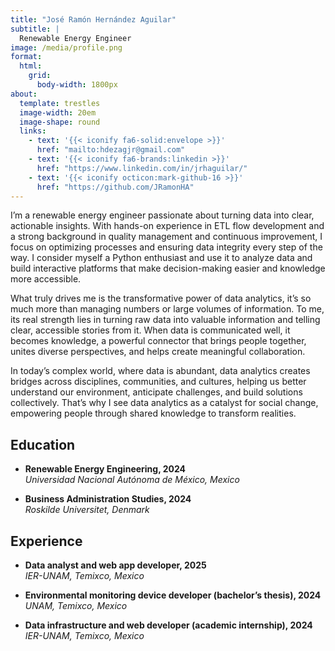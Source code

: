 ```yaml
---
title: "José Ramón Hernández Aguilar"
subtitle: |
  Renewable Energy Engineer
image: /media/profile.png
format:
  html:
    grid:
      body-width: 1800px
about:
  template: trestles
  image-width: 20em
  image-shape: round
  links:
    - text: '{{< iconify fa6-solid:envelope >}}'
      href: "mailto:hdezagjr@gmail.com"
    - text: '{{< iconify fa6-brands:linkedin >}}'
      href: "https://www.linkedin.com/in/jrhaguilar/"
    - text: '{{< iconify octicon:mark-github-16 >}}'
      href: "https://github.com/JRamonHA"
---
```


I’m a renewable energy engineer passionate about turning data into clear, actionable insights. With hands-on experience in ETL flow development and a strong background in quality management and continuous improvement, I focus on optimizing processes and ensuring data integrity every step of the way. I consider myself a Python enthusiast and use it to analyze data and build interactive platforms that make decision-making easier and knowledge more accessible.

What truly drives me is the transformative power of data analytics, it’s so much more than managing numbers or large volumes of information. To me, its real strength lies in turning raw data into valuable information and telling clear, accessible stories from it. When data is communicated well, it becomes knowledge, a powerful connector that brings people together, unites diverse perspectives, and helps create meaningful collaboration.

In today’s complex world, where data is abundant, data analytics creates bridges across disciplines, communities, and cultures, helping us better understand our environment, anticipate challenges, and build solutions collectively. That’s why I see data analytics as a catalyst for social change, empowering people through shared knowledge to transform realities.

:::: {.grid}

::: {.g-col-12 .g-col-md-5 style="text-align: left;"}
## Education

- **Renewable Energy Engineering, 2024**  
  *Universidad Nacional Autónoma de México, Mexico*

- **Business Administration Studies, 2024**  
  *Roskilde Universitet, Denmark*
:::

::: {.g-col-12 .g-col-md-7 style="text-align: left;"}
## Experience

- **Data analyst and web app developer, 2025**  
  *IER-UNAM, Temixco, Mexico*

- **Environmental monitoring device developer (bachelor’s thesis), 2024**  
  *UNAM, Temixco, Mexico*

- **Data infrastructure and web developer (academic internship), 2024**  
  *IER-UNAM, Temixco, Mexico*
:::

::::